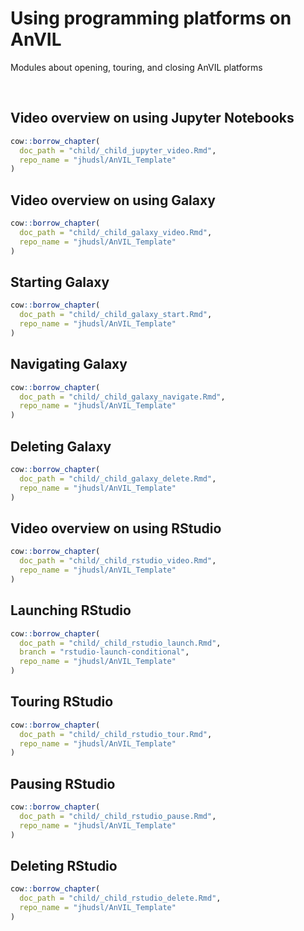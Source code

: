 # Using programming platforms on AnVIL

Modules about opening, touring, and closing AnVIL platforms

<br>

## Video overview on using Jupyter Notebooks 

```r
cow::borrow_chapter(
  doc_path = "child/_child_jupyter_video.Rmd",
  repo_name = "jhudsl/AnVIL_Template"
)
```


## Video overview on using Galaxy

```r
cow::borrow_chapter(
  doc_path = "child/_child_galaxy_video.Rmd",
  repo_name = "jhudsl/AnVIL_Template"
)
```

## Starting Galaxy

```r
cow::borrow_chapter(
  doc_path = "child/_child_galaxy_start.Rmd",
  repo_name = "jhudsl/AnVIL_Template"
)
```

## Navigating Galaxy

```r
cow::borrow_chapter(
  doc_path = "child/_child_galaxy_navigate.Rmd",
  repo_name = "jhudsl/AnVIL_Template"
)
```

## Deleting Galaxy

```r
cow::borrow_chapter(
  doc_path = "child/_child_galaxy_delete.Rmd",
  repo_name = "jhudsl/AnVIL_Template"
)
```


## Video overview on using RStudio

```r
cow::borrow_chapter(
  doc_path = "child/_child_rstudio_video.Rmd",
  repo_name = "jhudsl/AnVIL_Template"
)
```

## Launching RStudio

```r
cow::borrow_chapter(
  doc_path = "child/_child_rstudio_launch.Rmd",
  branch = "rstudio-launch-conditional",
  repo_name = "jhudsl/AnVIL_Template"
)
```

## Touring RStudio

```r
cow::borrow_chapter(
  doc_path = "child/_child_rstudio_tour.Rmd",
  repo_name = "jhudsl/AnVIL_Template"
)
```

## Pausing RStudio

```r
cow::borrow_chapter(
  doc_path = "child/_child_rstudio_pause.Rmd",
  repo_name = "jhudsl/AnVIL_Template"
)
```

## Deleting RStudio

```r
cow::borrow_chapter(
  doc_path = "child/_child_rstudio_delete.Rmd",
  repo_name = "jhudsl/AnVIL_Template"
)
```
